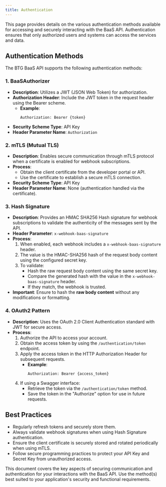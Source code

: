 ```yaml
---
title: Authentication
---
```


This page provides details on the various authentication methods available for accessing and securely interacting with the BaaS API. Authentication ensures that only authorized users and systems can access the services and data.

## **Authentication Methods**

The BTG BaaS API supports the following authentication methods:

### **1. BaaSAuthorizer**
- **Description**: Utilizes a JWT (JSON Web Token) for authorization.
- **Authorization Header**: Include the JWT token in the request header using the Bearer scheme.
  - **Example**:  
    ```http
    Authorization: Bearer {token}
    ```
- **Security Scheme Type**: API Key
- **Header Parameter Name**: `Authorization`

### **2. mTLS (Mutual TLS)**
- **Description**: Enables secure communication through mTLS protocol when a certificate is enabled for webhook subscriptions.
- **Process**:
  - Obtain the client certificate from the developer portal or API.
  - Use the certificate to establish a secure mTLS connection.
- **Security Scheme Type**: API Key
- **Header Parameter Name**: None (authentication handled via the certificate).

### **3. Hash Signature**
- **Description**: Provides an HMAC SHA256 Hash signature for webhook subscriptions to validate the authenticity of the messages sent by the API.
- **Header Parameter**: `x-webhook-baas-signature`
- **Process**:
  1. When enabled, each webhook includes a `x-webhook-baas-signature` header.
  2. The value is the HMAC-SHA256 hash of the request body content using the configured secret key.
  3. To validate:
     - Hash the raw request body content using the same secret key.
     - Compare the generated hash with the value in the `x-webhook-baas-signature` header.
     - If they match, the webhook is trusted.
- **Important**: Ensure to hash the **raw body content** without any modifications or formatting.


### **4. OAuth2 Pattern**
- **Description**: Uses the OAuth 2.0 Client Authentication standard with JWT for secure access.
- **Process**:
  1. Authorize the API to access your account.
  2. Obtain the access token by using the `/authentication/token` endpoint.
  3. Apply the access token in the HTTP Authorization Header for subsequent requests.
     - **Example**:
       ```http
       Authorization: Bearer {access_token}
       ```
  4. If using a Swagger interface:
     - Retrieve the token via the `/authentication/token` method.
     - Save the token in the "Authorize" option for use in future requests.

## **Best Practices**
- Regularly refresh tokens and securely store them.
- Always validate webhook signatures when using Hash Signature authentication.
- Ensure the client certificate is securely stored and rotated periodically when using mTLS.
- Follow secure programming practices to protect your API Key and Secret Key from unauthorized access.

This document covers the key aspects of securing communication and authentication for your interactions with the BaaS API. Use the method(s) best suited to your application's security and functional requirements.